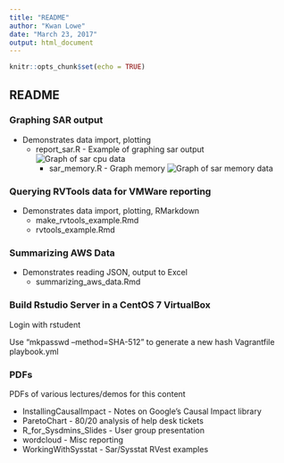 ```yaml
---
title: "README"
author: "Kwan Lowe"
date: "March 23, 2017"
output: html_document
---
```


```r
knitr::opts_chunk$set(echo = TRUE)
```

## README
### Graphing SAR output
* Demonstrates data import, plotting
	+ report_sar.R	- Example of graphing sar output
![Graph of sar cpu data](figures/graph.png)	
        + sar_memory.R  - Graph memory
![Graph of sar memory data](figures/memory_plot.png)	

### Querying RVTools data for VMWare reporting
* Demonstrates data import, plotting, RMarkdown
	+ make_rvtools_example.Rmd
	+ rvtools_example.Rmd
	
	
### Summarizing AWS Data
* Demonstrates reading JSON, output to Excel
  + summarizing_aws_data.Rmd
  
### Build Rstudio Server in a CentOS 7 VirtualBox
Login with rstudent

Use "mkpasswd --method=SHA-512" to generate a new hash
  Vagrantfile
  playbook.yml

### PDFs
PDFs of various lectures/demos for this content

* InstallingCausalImpact - Notes on Google's Causal Impact library
* ParetoChart - 80/20 analysis of help desk tickets
* R_for_Sysdmins_Slides - User group presentation
* wordcloud - Misc reporting 
* WorkingWithSysstat - Sar/Sysstat
RVest examples



